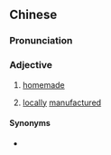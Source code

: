 {{also|土制}}
==Chinese==
{{zh-forms|s=土制}}

===Pronunciation===
{{zh-pron
|m=tǔzhì
|c=tou2 zai3
|mn=thó͘-chè
|cat=a
}}

===Adjective===
{{zh-adj}}

# {{lb|zh|attributive}} [[homemade]]
# {{lb|zh|attributive}} [[locally]] [[manufactured]]

====Synonyms====
* {{zh-l|土造}}